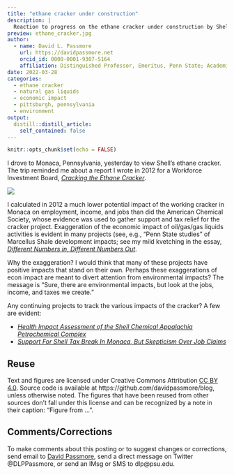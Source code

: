 ```yaml
---
title: "ethane cracker under construction"
description: |
  Reaction to progress on the ethane cracker under construction by Shell in Monaca, Pennsylvania
preview: ethane_cracker.jpg
author:
  - name: David L. Passmore
    url: https://davidpassmore.net
    orcid_id: 0000-0001-9307-5164
    affiliation: Distinguished Professor, Emeritus, Penn State; Academic Visitor, University of Pittsburgh
date: 2022-03-28
categories:
  - ethane cracker
  - natural gas liquids
  - economic impact
  - pittsburgh, pennsylvania
  - environment
output:
  distill::distill_article:
    self_contained: false
---
```



```r
knitr::opts_chunk$set(echo = FALSE)
```



I drove to Monaca, Pennsylvania, yesterday to view Shell's ethane cracker. The trip reminded me about a report I wrote in 2012 for a Workforce Investment Board, [*Cracking the Ethane Cracker*](https://bit.ly/Cracker2012). 

![](ethane_cracker.jpg)

I calculated in 2012 a much lower potential impact of the working cracker in Monaca on employment, income, and jobs than did the American Chemical Society, whose evidence was used to gather support and tax relief for the cracker project. Exaggeration of the economic impact of oil/gas/gas liquids activities is evident in many projects (see, e.g., "Penn State studies" of Marcellus Shale development impacts; see my mild kvetching in the essay, [*Different Numbers in, Different Numbers Out*](https://bit.ly/MarcellusCrit).

Why the exaggeration? I would think that many of these projects have positive impacts that stand on their own. Perhaps these exaggerations of econ impact are meant to divert attention from environmental impacts? The message is "Sure, there are environmental impacts, but look at the jobs, income, and taxes we create."

Any continuing projects to track the various impacts of the cracker? A few are evident:

* [*Health Impact Assessment of the Shell Chemical Appalachia Petrochemical Complex*](https://www.pewtrusts.org/-/media/assets/2019/09/hia-reports/ethane-cracker-in-monaca-hia-report.pdf) \n
* [*Support For Shell Tax Break In Monaca, But Skepticism Over Job Claims*](https://stateimpact.npr.org/pennsylvania/2012/06/20/support-for-shell-tax-break-in-monaca-but-skepticism-over-job-claims/)

## Reuse {.appendix}

Text and figures are licensed under Creative Commons Attribution [CC BY 4.0](https://creativecommons.org/licenses/by-sa/4.0/). Source code is available at https://github.com/davidpassmore/blog, unless otherwise noted. The figures that have been reused from other sources don't fall under this license and can be recognized by a note in their caption: "Figure from ...".

## Comments/Corrections {.appendix}

To make comments about this posting or to suggest changes or corrections, send email to [David Passmore](dlp@davidpassmore.net), send a direct message on Twitter @DLPPassmore, or send an IMsg or SMS to dlp@psu.edu.
